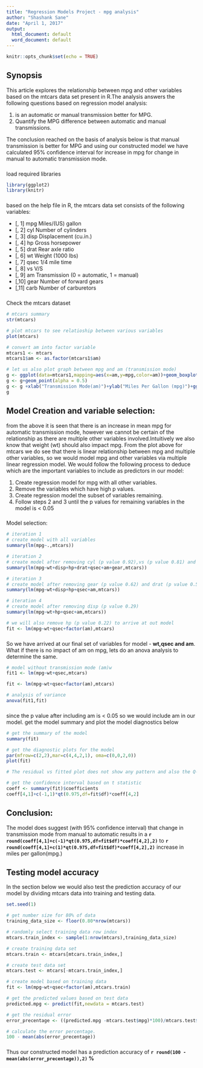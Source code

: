 ```yaml
---
title: "Regression Models Project - mpg analysis"
author: "Shashank Sane"
date: "April 1, 2017"
output:
  html_document: default
  word_document: default
---
```


```r
knitr::opts_chunk$set(echo = TRUE)
```

## Synopsis

This article explores the relationship between mpg and other variables based on the mtcars data set present in R.The analysis answers the following questions based on regression model analysis: 

1. is an automatic or manual transmission better for MPG.
2. Quantify the MPG difference between automatic and manual transmissions.

The conclusion reached on the basis of analysis below is that manual transmission is better for MPG and using our constructed model we have calculated 95% confidence interval for increase in mpg for change in manual to automatic transmission mode.

### 
load required libraries
```r
library(ggplot2)
library(knitr)
```

###
based on the help file in R, the mtcars data set consists of the following variables:

* [, 1]	 mpg	 Miles/(US) gallon
* [, 2]	 cyl	 Number of cylinders
* [, 3]	 disp	 Displacement (cu.in.)
* [, 4]	 hp	 Gross horsepower
* [, 5]	 drat	 Rear axle ratio
* [, 6]	 wt	 Weight (1000 lbs)
* [, 7]	 qsec	 1/4 mile time
* [, 8]	 vs	 V/S
* [, 9]	 am	 Transmission (0 = automatic, 1 = manual)
* [,10]	 gear	 Number of forward gears
* [,11]	 carb	 Number of carburetors

### 
Check the mtcars dataset
```r
# mtcars summary
str(mtcars)

# plot mtcars to see relatioship between various variables
plot(mtcars)

# convert am into factor variable
mtcars1 <- mtcars
mtcars1$am <- as.factor(mtcars1$am)

# let us also plot graph between mpg and am (transmission mode)
g <- ggplot(data=mtcars1,mapping=aes(x=am,y=mpg,color=am))+geom_boxplot(aes(group=am))
g <- g+geom_point(alpha = 0.5)
g <- g +xlab("Transmission Mode(am)")+ylab("Miles Per Gallon (mpg)")+ggtitle("miles per gallon vs. transmission mode")
g

```

## Model Creation and variable selection:

from the above it is seen that there is an increase in mean mpg for automatic transmission mode, however we cannot be certain of the relationship as there are multiple other variables involved.Intuitively we also know that weight (wt) should also impact mpg. From the plot above for mtcars we do see that there is linear relationship between mpg and multiple other variables, so we would model mpg and other variables via multiple linear regression model. We would follow the following process to deduce which are the important variables to include as predictors in our model:

1.  Create regression model for mpg with all other variables.
2.  Remove the variables which have high p values.
3.  Create regression model the subset of variables remaining.
4.  Follow steps 2 and 3 until the p values for remaining variables in the model is < 0.05

### 
Model selection:
```r

# iteration 1
# create model with all variables
summary(lm(mpg~.,mtcars))

# iteration 2
# create model after removing cyl (p value 0.92),vs (p value 0.81) and carb (p value 0.81)
summary(lm(mpg~wt+disp+hp+drat+qsec+am+gear,mtcars))

# iteration 3
# create model after removing gear (p value 0.62) and drat (p value 0.58)
summary(lm(mpg~wt+disp+hp+qsec+am,mtcars))

# iteration 4
# create model after removing disp (p value 0.29)
summary(lm(mpg~wt+hp+qsec+am,mtcars))

# we will also remove hp (p value 0.22) to arrive at out model
fit <- lm(mpg~wt+qsec+factor(am),mtcars)
```

###
So we have arrived at our final set of variables for model - **wt,qsec and am**. What if there is no impact of am on mpg, lets do an anova analysis to determine the same.

```r

# model without transmission mode (am)w
fit1 <- lm(mpg~wt+qsec,mtcars)

fit <- lm(mpg~wt+qsec+factor(am),mtcars)

# analysis of variance
anova(fit1,fit)

```
###
since the p value after including am is < 0.05 so we would include am in our model.
get the model summary and plot the model diagnostics below
```r

# get the summary of the model
summary(fit)

# get the diagnostic plots for the model
par(mfrow=c(2,2),mar=c(4,4,2,1), oma=c(0,0,2,0))
plot(fit)

# The residual vs fitted plot does not show any pattern and also the Q-Q plot shows that data is pretty close to normal distribution, hence our assumption for linear model is correct.

# get the confidence interval based on t statistic
coeff <- summary(fit)$coefficients
coeff[4,1]+c(-1,1)*qt(0.975,df=fit$df)*coeff[4,2]

```

## Conclusion:

The model does suggest (with 95% confidence interval) that change in transmission mode from manual to automatic results in a **`r round(coeff[4,1]+c(-1)*qt(0.975,df=fit$df)*coeff[4,2],2)`** to  **`r round(coeff[4,1]+c(1)*qt(0.975,df=fit$df)*coeff[4,2],2)`** increase in miles per gallon(mpg.)


## Testing model accuracy

In the section below we would also test the prediction accuracy of our model by dividing mtcars data into training and testing data.
```r
set.seed(1)

# get number size for 80% of data
training_data_size <- floor(0.80*nrow(mtcars))

# randomly select training data row index
mtcars.train_index <- sample(1:nrow(mtcars),training_data_size)

# create training data set
mtcars.train <- mtcars[mtcars.train_index,]

# create test data set
mtcars.test <- mtcars[-mtcars.train_index,]

# create model based on training data
fit <- lm(mpg~wt+qsec+factor(am),mtcars.train)

# get the predicted values based on test data
predicted.mpg <- predict(fit,newdata = mtcars.test)

# get the residual error
error_precentage <- ((predicted.mpg -mtcars.test$mpg)*100)/mtcars.test$mpg

# calculate the error percentage.
100 - mean(abs(error_precentage))

```

###
Thus our constructed model has a prediction accuracy of **`r round(100 - mean(abs(error_precentage)),2)` %**